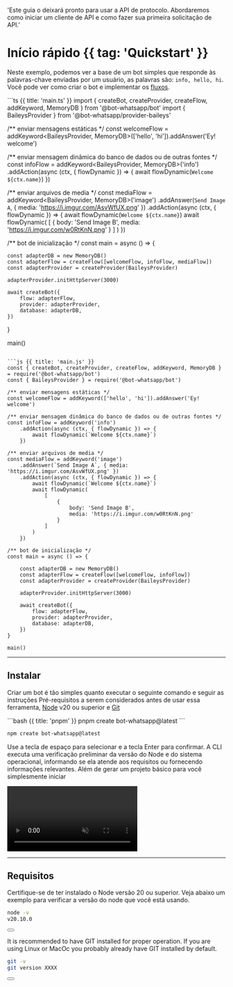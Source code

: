 
  'Este guia o deixará pronto para usar a API de protocolo. Abordaremos como iniciar um cliente de API e como fazer sua primeira solicitação de API.'

# Início rápido {{ tag: 'Quickstart' }}

Neste exemplo, podemos ver a base de um bot simples que responde às palavras-chave enviadas por um usuário, as palavras são: `info, hello, hi`. Você pode ver como criar o bot e implementar os [fluxos](/concepts#flow).

<CodeGroup>
```ts {{ title: 'main.ts' }}
import { createBot, createProvider, createFlow, addKeyword, MemoryDB } from '@bot-whatsapp/bot'
import { BaileysProvider } from '@bot-whatsapp/provider-baileys'

/** enviar mensagens estáticas */
const welcomeFlow = addKeyword<BaileysProvider, MemoryDB>(['hello', 'hi']).addAnswer('Ey! welcome')

/** enviar mensagem dinâmica do banco de dados ou de outras fontes */
const infoFlow = addKeyword<BaileysProvider, MemoryDB>('info')
    .addAction(async (ctx, { flowDynamic }) => {
        await flowDynamic(`Welcome ${ctx.name}`)
    })

/** enviar arquivos de media */
const mediaFlow = addKeyword<BaileysProvider, MemoryDB>('image')
    .addAnswer(`Send Image A`, { media: 'https://i.imgur.com/AsvWfUX.png' })
    .addAction(async (ctx, { flowDynamic }) => {
        await flowDynamic(`Welcome ${ctx.name}`)
        await flowDynamic(
            [
                {
                    body: 'Send Image B',
                    media: 'https://i.imgur.com/w0RtKnN.png'
                }
            ]
        )
    })

/** bot de inicialização */
const main = async () => {

    const adapterDB = new MemoryDB()
    const adapterFlow = createFlow([welcomeFlow, infoFlow, mediaFlow])
    const adapterProvider = createProvider(BaileysProvider)

    adapterProvider.initHttpServer(3000)

    await createBot({
        flow: adapterFlow,
        provider: adapterProvider,
        database: adapterDB,
    })
}

main()

```

```js {{ title: 'main.js' }}
const { createBot, createProvider, createFlow, addKeyword, MemoryDB } = require('@bot-whatsapp/bot')
const { BaileysProvider } = require('@bot-whatsapp/bot')

/** enviar mensagens estáticas */
const welcomeFlow = addKeyword(['hello', 'hi']).addAnswer('Ey! welcome')

/** enviar mensagem dinâmica do banco de dados ou de outras fontes */
const infoFlow = addKeyword('info')
    .addAction(async (ctx, { flowDynamic }) => {
        await flowDynamic(`Welcome ${ctx.name}`)
    })

/** enviar arquivos de media */
const mediaFlow = addKeyword('image')
    .addAnswer(`Send Image A`, { media: 'https://i.imgur.com/AsvWfUX.png' })
    .addAction(async (ctx, { flowDynamic }) => {
        await flowDynamic(`Welcome ${ctx.name}`)
        await flowDynamic(
            [
                {
                    body: 'Send Image B',
                    media: 'https://i.imgur.com/w0RtKnN.png'
                }
            ]
        )
    })

/** bot de inicialização */
const main = async () => {

    const adapterDB = new MemoryDB()
    const adapterFlow = createFlow([welcomeFlow, infoFlow])
    const adapterProvider = createProvider(BaileysProvider)

    adapterProvider.initHttpServer(3000)

    await createBot({
        flow: adapterFlow,
        provider: adapterProvider,
        database: adapterDB,
    })
}

main()

```
</CodeGroup>

---

## Instalar

Criar um bot é tão simples quanto executar o seguinte comando e seguir as instruções
<Note>
  Pré-requisitos a serem considerados antes de usar essa ferramenta, [Node](https://nodejs.org/en) v20 ou superior e [Git](https://git-scm.com/download)
</Note>


<CodeGroup>
```bash {{ title: 'pnpm' }}
pnpm create bot-whatsapp@latest
```

```bash {{ title: 'npm' }}
npm create bot-whatsapp@latest
```
</CodeGroup>

Use a tecla de espaço para selecionar e a tecla Enter para confirmar. A CLI executa uma verificação preliminar da versão do Node e do sistema operacional, informando se ela atende aos requisitos ou fornecendo informações relevantes. Além de gerar um projeto básico para você simplesmente iniciar

<video className="rounded-2xl bg-zinc-900 shadow-md dark:ring-1 dark:ring-white/10" autoPlay loop muted src="https://bot-whatsapp.netlify.app/videos/console.webm"></video>

---

## Requisitos


Certifique-se de ter instalado o Node versão 20 ou superior. Veja abaixo um exemplo para verificar a versão do node que você está usando.

```bash
node -v
v20.10.0
```

<div className="not-prose aling-block">
  <Button
    href="https://nodejs.org/en"
    variant="text"
    target="_blank"
    arrow="right"
    children="Download node from its official website"
  />
</div>

It is recommended to have GIT installed for proper operation. If you are using Linux or MacOc you probably already have GIT installed by default.

```bash
git -v
git version XXXX
```

<div className="not-prose aling-block">
  <Button
    href="https://git-scm.com/downloads"
    variant="text"
    target="_blank"
    arrow="right"
    children="Download GIT from its official website"
  />
</div>

<Resources />